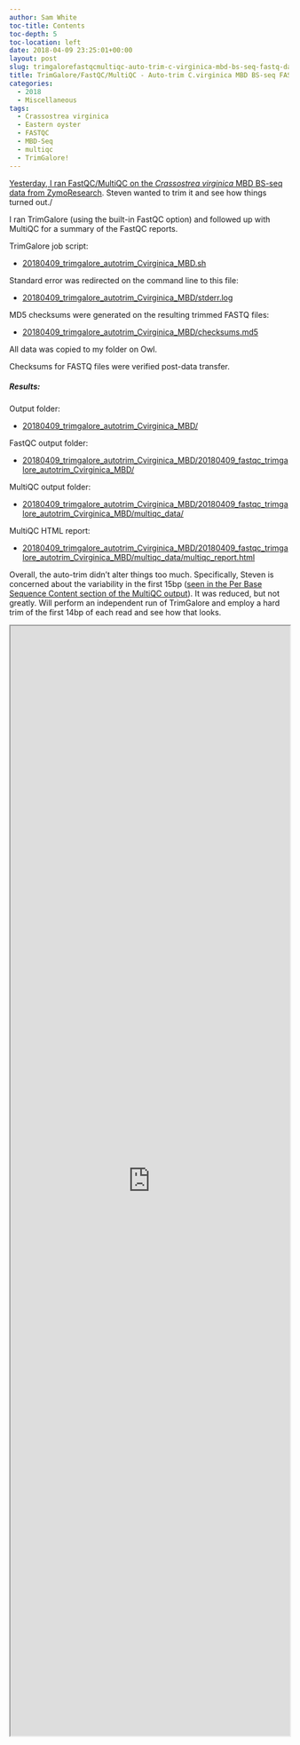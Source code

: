 ```yaml
---
author: Sam White
toc-title: Contents
toc-depth: 5
toc-location: left
date: 2018-04-09 23:25:01+00:00
layout: post
slug: trimgalorefastqcmultiqc-auto-trim-c-virginica-mbd-bs-seq-fastq-data
title: TrimGalore/FastQC/MultiQC - Auto-trim C.virginica MBD BS-seq FASTQ data
categories:
  - 2018
  - Miscellaneous
tags:
  - Crassostrea virginica
  - Eastern oyster
  - FASTQC
  - MBD-Seq
  - multiqc
  - TrimGalore!
---
```


[Yesterday, I ran FastQC/MultiQC on the _Crassostrea virginica_ MBD BS-seq data from ZymoResearch](https://robertslab.github.io/sams-notebook/posts/2018/2018-04-09-fastqcmultiqc-c-virginica-mbd-bs-seq-data/). Steven wanted to trim it and see how things turned out./

I ran TrimGalore (using the built-in FastQC option) and followed up with MultiQC for a summary of the FastQC reports.

TrimGalore job script:





  * [20180409_trimgalore_autotrim_Cvirginica_MBD.sh](https://owl.fish.washington.edu/Athaliana/20180409_trimgalore_autotrim_Cvirginica_MBD/20180409_trimgalore_autotrim_Cvirginica_MBD.sh)



Standard error was redirected on the command line to this file:



  * [20180409_trimgalore_autotrim_Cvirginica_MBD/stderr.log](https://owl.fish.washington.edu/Athaliana/20180409_trimgalore_autotrim_Cvirginica_MBD/stderr.log)



MD5 checksums were generated on the resulting trimmed FASTQ files:



  * [20180409_trimgalore_autotrim_Cvirginica_MBD/checksums.md5](https://owl.fish.washington.edu/Athaliana/20180409_trimgalore_autotrim_Cvirginica_MBD/checksums.md5)



All data was copied to my folder on Owl.

Checksums for FASTQ files were verified post-data transfer.



##### Results:



Output folder:





  * [20180409_trimgalore_autotrim_Cvirginica_MBD/](https://owl.fish.washington.edu/Athaliana/20180409_trimgalore_autotrim_Cvirginica_MBD/)



FastQC output folder:



  * [20180409_trimgalore_autotrim_Cvirginica_MBD/20180409_fastqc_trimgalore_autotrim_Cvirginica_MBD/](https://owl.fish.washington.edu/Athaliana/20180409_trimgalore_autotrim_Cvirginica_MBD/20180409_fastqc_trimgalore_autotrim_Cvirginica_MBD/)



MultiQC output folder:



  * [20180409_trimgalore_autotrim_Cvirginica_MBD/20180409_fastqc_trimgalore_autotrim_Cvirginica_MBD/multiqc_data/](https://owl.fish.washington.edu/Athaliana/20180409_trimgalore_autotrim_Cvirginica_MBD/20180409_fastqc_trimgalore_autotrim_Cvirginica_MBD/multiqc_data/)



MultiQC HTML report:



  * [20180409_trimgalore_autotrim_Cvirginica_MBD/20180409_fastqc_trimgalore_autotrim_Cvirginica_MBD/multiqc_data/multiqc_report.html](https://owl.fish.washington.edu/Athaliana/20180409_trimgalore_autotrim_Cvirginica_MBD/20180409_fastqc_trimgalore_autotrim_Cvirginica_MBD/multiqc_data/multiqc_report.html)



Overall, the auto-trim didn't alter things too much. Specifically, Steven is concerned about the variability in the first 15bp ([seen in the Per Base Sequence Content section of the MultiQC output](https://owl.fish.washington.edu/Athaliana/20180409_trimgalore_autotrim_Cvirginica_MBD/20180409_fastqc_trimgalore_autotrim_Cvirginica_MBD/multiqc_data/multiqc_report.html#fastqc_per_base_sequence_content)). It was reduced, but not greatly. Will perform an independent run of TrimGalore and employ a hard trim of the first 14bp of each read and see how that looks.

<iframe src="https://owl.fish.washington.edu/Athaliana/20180409_trimgalore_autotrim_Cvirginica_MBD/20180409_fastqc_trimgalore_autotrim_Cvirginica_MBD/multiqc_data/multiqc_report.html" width="100%" height="2000" scrolling="yes"></iframe>
